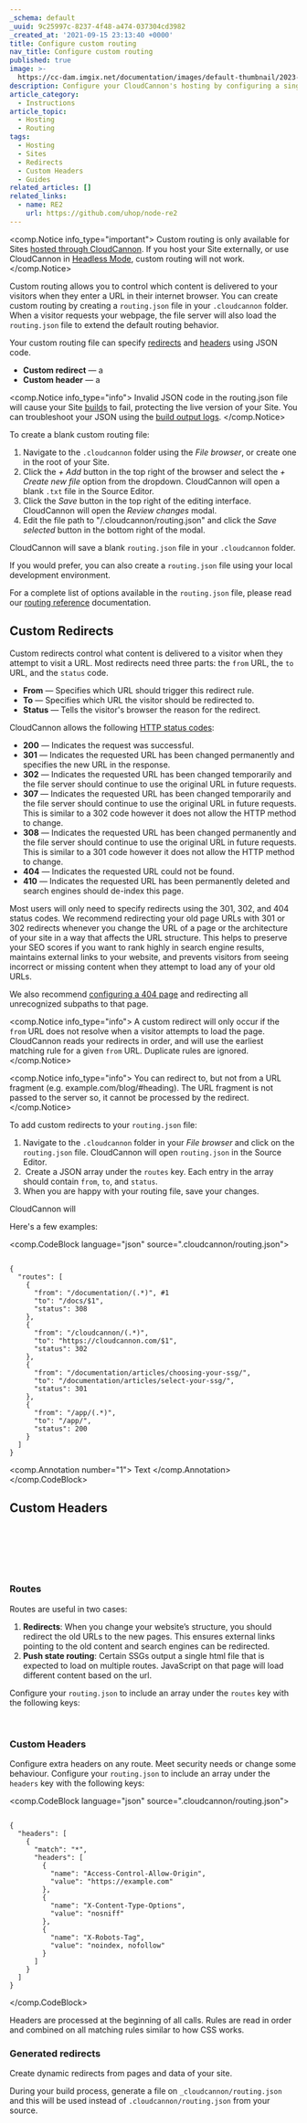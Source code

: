```yaml
---
_schema: default
_uuid: 9c25997c-8237-4f48-a474-037304cd3982
_created_at: '2021-09-15 23:13:40 +0000'
title: Configure custom routing
nav_title: Configure custom routing
published: true
image: >-
  https://cc-dam.imgix.net/documentation/images/default-thumbnail/2023-Q4/CloudCannon-Documentation-Thumbnail.png
description: Configure your CloudCannon's hosting by configuring a single json file.
article_category:
  - Instructions
article_topic:
  - Hosting
  - Routing
tags:
  - Hosting
  - Sites
  - Redirects
  - Custom Headers
  - Guides
related_articles: []
related_links:
  - name: RE2
    url: https://github.com/uhop/node-re2
---
```

<comp.Notice info_type="important">
  Custom routing is only available for Sites [hosted through CloudCannon](/documentation/articles/what-is-web-hosting/#hosting-on-cloud-cannon). If you host your Site externally, or use CloudCannon in [Headless Mode](/documentation/articles/what-is-headless-mode/), custom routing will not work.
</comp.Notice>

Custom routing allows you to control which content is delivered to your visitors when they enter a URL in their internet browser. You can create custom routing by creating a `routing.json` file in your `.cloudcannon` folder. When a visitor requests your webpage, the file server will also load the `routing.json` file to extend the default routing behavior.

Your custom routing file can specify [redirects](/documentation/articles/configure-custom-routing/#custom-redirects) and [headers](/documentation/articles/configure-custom-routing/#custom-headers) using JSON code.

* **Custom redirect** — a
* **Custom header** — a

<comp.Notice info_type="info">
  Invalid JSON code in the routing.json file will cause your Site [builds](/documentation/articles/what-is-a-site-build/) to fail, protecting the live version of your Site. You can troubleshoot your JSON using the [build output logs](/documentation/articles/what-is-a-site-build/#reading-your-build-output-logs).
</comp.Notice>

To create a blank custom routing file:

1. Navigate to the `.cloudcannon` folder using the *File browser*, or create one in the root of your Site.
2. Click the *\+ Add* button in the top right of the browser and select the *\+ Create new file* option from the dropdown. CloudCannon will open a blank `.txt` file in the Source Editor.
3. Click the *Save* button in the top right of the editing interface. CloudCannon will open the *Review changes* modal.
4. Edit the file path to "/.cloudcannon/routing.json" and click the *Save selected* button in the bottom right of the modal.

CloudCannon will save a blank `routing.json` file in your `.cloudcannon` folder.

If you would prefer, you can also create a `routing.json` file using your local development environment.

For a complete list of options available in the `routing.json` file, please read our [routing reference](/documentation/articles/routing-reference/) documentation.

## Custom Redirects

Custom redirects control what content is delivered to a visitor when they attempt to visit a URL. Most redirects need three parts: the `from` URL, the `to` URL, and the `status` code.

* **From** — Specifies which URL should trigger this redirect rule.
* **To** — Specifies which URL the visitor should be redirected to.
* **Status** — Tells the visitor's browser the reason for the redirect.

CloudCannon allows the following [HTTP status codes](https://en.wikipedia.org/wiki/List_of_HTTP_status_codes):

* **200** — Indicates the request was successful.
* **301** — Indicates the requested URL has been changed permanently and specifies the new URL in the response.
* **302** — Indicates the requested URL has been changed temporarily and the file server should continue to use the original URL in future requests.
* **307** — Indicates the requested URL has been changed temporarily and the file server should continue to use the original URL in future requests. This is similar to a 302 code however it does not allow the HTTP method to change.
* **308** — Indicates the requested URL has been changed permanently and the file server should continue to use the original URL in future requests. This is similar to a 301 code however it does not allow the HTTP method to change.
* **404** — Indicates the requested URL could not be found.
* **410** — Indicates the requested URL has been permanently deleted and search engines should de-index this page.

Most users will only need to specify redirects using the 301, 302, and 404 status codes. We recommend redirecting your old page URLs with 301 or 302 redirects whenever you change the URL of a page or the architecture of your site in a way that affects the URL structure. This helps to preserve your SEO scores if you want to rank highly in search engine results, maintains external links to your website, and prevents visitors from seeing incorrect or missing content when they attempt to load any of your old URLs.

We also recommend [configuring a 404 page](/documentation/articles/configure-a-404-page/) and redirecting all unrecognized subpaths to that page.

<comp.Notice info_type="info">
  A custom redirect will only occur if the `from` URL does not resolve when a visitor attempts to load the page. CloudCannon reads your redirects in order, and will use the earliest matching rule for a given `from` URL. Duplicate rules are ignored.
</comp.Notice>

<comp.Notice info_type="info">
  You can redirect to, but not from a URL fragment (e.g. example.com/blog/#heading). The URL fragment is not passed to the server so, it cannot be processed by the redirect.
</comp.Notice>

To add custom redirects to your `routing.json` file:

1. Navigate to the `.cloudcannon` folder in your *File browser* and click on the `routing.json` file. CloudCannon will open `routing.json` in the Source Editor.
2. &nbsp;Create a JSON array under the `routes` key. Each entry in the array should contain `from`, `to`, and `status`.
3. When you are happy with your routing file, save your changes.

CloudCannon will

Here's a few examples:

<comp.CodeBlock language="json" source=".cloudcannon/routing.json">
```

{
  "routes": [
    {
      "from": "/documentation/(.*)", #1
      "to": "/docs/$1",
      "status": 308
    },
    {
      "from": "/cloudcannon/(.*)",
      "to": "https://cloudcannon.com/$1",
      "status": 302
    },
    {
      "from": "/documentation/articles/choosing-your-ssg/",
      "to": "/documentation/articles/select-your-ssg/",
      "status": 301
    },
    {
      "from": "/app/(.*)",
      "to": "/app/",
      "status": 200
    }
  ]
}

```
<comp.Annotation number="1">
  Text
</comp.Annotation> </comp.CodeBlock>

## Custom Headers

&nbsp;

&nbsp;

&nbsp;

### Routes

Routes are useful in two cases:

1. **Redirects**: When you change your website’s structure, you should redirect the old URLs to the new pages. This ensures external links pointing to the old content and search engines can be redirected.
2. **Push state routing**: Certain SSGs output a single html file that is expected to load on multiple routes. JavaScript on that page will load different content based on the url.

Configure your `routing.json` to include an array under the `routes` key with the following keys:

&nbsp;

### Custom Headers

Configure extra headers on any route. Meet security needs or change some behaviour. Configure your `routing.json` to include an array under the `headers` key with the following keys:

<comp.CodeBlock language="json" source=".cloudcannon/routing.json">
```

{
  "headers": [
    {
      "match": "*",
      "headers": [
        {
          "name": "Access-Control-Allow-Origin",
          "value": "https://example.com"
        },
        {
          "name": "X-Content-Type-Options",
          "value": "nosniff"
        },
        {
          "name": "X-Robots-Tag",
          "value": "noindex, nofollow"
        }
      ]
    }
  ]
}

```
</comp.CodeBlock>

Headers are processed at the beginning of all calls. Rules are read in order and combined on all matching rules similar to how CSS works.

### Generated redirects

Create dynamic redirects from pages and data of your site.

During your build process, generate a file on `_cloudcannon/routing.json` and this will be used instead of `.cloudcannon/routing.json` from your source.